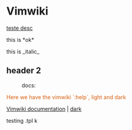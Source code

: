 = Vimwiki =

[[page 1|teste desc]]

this is *ok*

this is _italic_

== header 2 ==

:docs:

<span style="color:#d65d0e;">Here we have the vimwiki `:help`, light and dark</span>

[[local:vimwiki.txt.breve.htm|Vimwiki documentation]] |
[[local:vimwiki.txt.dark.htm|dark]]

testing .tpl k
